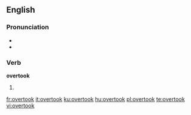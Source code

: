 ==English==

===Pronunciation===
* {{IPA|/ˈovəɻtuk/}}
* {{audio|En-us-overtook.ogg|Audio (US)}}

===Verb===
'''overtook'''

# {{simple past of|overtake}}

[[fr:overtook]]
[[it:overtook]]
[[ku:overtook]]
[[hu:overtook]]
[[pl:overtook]]
[[te:overtook]]
[[vi:overtook]]